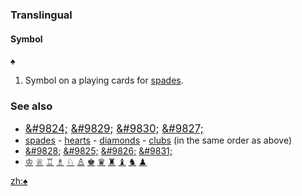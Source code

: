 ===Translingual===
====Symbol====
'''♠'''

# Symbol on a playing cards for [[spades]].

===See also===
* <big>[[&#9824;]] [[&#9829;]] [[&#9830;]] [[&#9827;]]</big>
* [[spades]] - [[hearts]] - [[diamonds]] - [[clubs]] (in the same order as above)
* [[&#9828;]] [[&#9825;]] [[&#9826;]]  [[&#9831;]]
* [[♔]] [[♕]] [[♖]] [[♗]] [[♘]] [[♙]]  [[♚]] [[♛]] [[♜]] [[♝]] [[♞]] [[♟]]


[[zh:♠]]